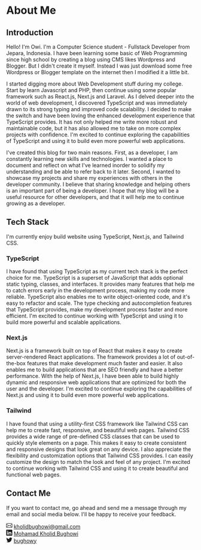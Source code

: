 # About Me

## Introduction

Hello! I'm <span className="font-bold text-yellowAccent">Owi</span>. I'm a Computer Science student - Fullstack Developer from Jepara, Indonesia. I have been learning some basic of Web Programming since high school by creating a blog using CMS likes Wordpress and Blogger. But I didn't create it myself. Instead I was just download some free Wordpress or Blogger template on the internet then I modified it a little bit.

I started digging more about Web Development stuff during my college. Start by learn Javascript and PHP, then continue using some popular framework such as React.js, Next.js and Laravel. As I delved deeper into the world of web development, I discovered TypeScript and was immediately drawn to its strong typing and improved code scalability. I decided to make the switch and have been loving the enhanced development experience that TypeScript provides. It has not only helped me write more robust and maintainable code, but it has also allowed me to take on more complex projects with confidence. I'm excited to continue exploring the capabilities of TypeScript and using it to build even more powerful web applications.

I've created this blog for two main reasons. First, as a developer, I am constantly learning new skills and technologies. I wanted a place to document and reflect on what I've learned inorder to solidify my understanding and be able to refer back to it later. Second, I wanted to showcase my projects and share my experiences with others in the developer community. I believe that sharing knowledge and helping others is an important part of being a developer. I hope that my blog will be a useful resource for other developers, and that it will help me to continue growing as a developer.

## Tech Stack

I'm currently enjoy build website using TypeScript, Next.js, and Tailwind CSS.

### TypeScript

I have found that using TypeScript as my current tech stack is the perfect choice for me. TypeScript is a superset of JavaScript that adds optional static typing, classes, and interfaces. It provides many features that help me to catch errors early in the development process, making my code more reliable. TypeScript also enables me to write object-oriented code, and it's easy to refactor and scale. The type checking and autocompletion features that TypeScript provides, make my development process faster and more efficient. I'm excited to continue working with TypeScript and using it to build more powerful and scalable applications.

### Next.js

Next.js is a framework built on top of React that makes it easy to create server-rendered React applications. The framework provides a lot of out-of-the-box features that make development much faster and easier. It also enables me to build applications that are SEO friendly and have a better performance. With the help of Next.js, I have been able to build highly dynamic and responsive web applications that are optimized for both the user and the developer. I'm excited to continue exploring the capabilities of Next.js and using it to build even more powerful web applications.

### Tailwind

I have found that using a utility-first CSS framework like Tailwind CSS can help me to create fast, responsive, and beautiful web pages. Tailwind CSS provides a wide range of pre-defined CSS classes that can be used to quickly style elements on a page. This makes it easy to create consistent and responsive designs that look great on any device. I also appreciate the flexibility and customization options that Tailwind CSS provides. I can easily customize the design to match the look and feel of any project. I'm excited to continue working with Tailwind CSS and using it to create beautiful and functional web pages.

## Contact Me

If you want to contact me, go ahead and send me a message through my email and social media below. I'll be happy to receive your feedback.

<div class="p-4 rounded border-gray-800 w-fit flex flex-wrap justify-center gap-2 sm:gap-5">
    <div class="flex items-center flex-start gap-1 border border-gray-800 p-2 rounded hover:scale-105 hover:cursor-pointer transition">
        <svg xmlns="http://www.w3.org/2000/svg" width="16" height="16" fill="currentColor" class="bi bi-envelope" viewBox="0 0 16 16">
            <path d="M0 4a2 2 0 0 1 2-2h12a2 2 0 0 1 2 2v8a2 2 0 0 1-2 2H2a2 2 0 0 1-2-2V4Zm2-1a1 1 0 0 0-1 1v.217l7 4.2 7-4.2V4a1 1 0 0 0-1-1H2Zm13 2.383-4.708 2.825L15 11.105V5.383Zm-.034 6.876-5.64-3.471L8 9.583l-1.326-.795-5.64 3.47A1 1 0 0 0 2 13h12a1 1 0 0 0 .966-.741ZM1 11.105l4.708-2.897L1 5.383v5.722Z"/>
        </svg>
        <a href="mailto:kholidbughowi@gmail.com" target="_blank" rel="noreferrer">kholidbughowi@gmail.com</a>
    </div>
    <div class="flex items-center flex-start gap-1 border border-gray-800 p-2 rounded hover:scale-105 hover:cursor-pointer transition">
        <svg xmlns="http://www.w3.org/2000/svg" width="16" height="16" fill="currentColor" class="bi bi-linkedin" viewBox="0 0 16 16">
            <path d="M0 1.146C0 .513.526 0 1.175 0h13.65C15.474 0 16 .513 16 1.146v13.708c0 .633-.526 1.146-1.175 1.146H1.175C.526 16 0 15.487 0 14.854V1.146zm4.943 12.248V6.169H2.542v7.225h2.401zm-1.2-8.212c.837 0 1.358-.554 1.358-1.248-.015-.709-.52-1.248-1.342-1.248-.822 0-1.359.54-1.359 1.248 0 .694.521 1.248 1.327 1.248h.016zm4.908 8.212V9.359c0-.216.016-.432.08-.586.173-.431.568-.878 1.232-.878.869 0 1.216.662 1.216 1.634v3.865h2.401V9.25c0-2.22-1.184-3.252-2.764-3.252-1.274 0-1.845.7-2.165 1.193v.025h-.016a5.54 5.54 0 0 1 .016-.025V6.169h-2.4c.03.678 0 7.225 0 7.225h2.4z"/>
        </svg>
        <a href="https://linkedin.com/in/bughowi" target="_blank" rel="noreferrer">Mohamad Kholid Bughowi</a>
    </div>
    <div class="flex items-center flex-start gap-1 border border-gray-800 p-2 rounded hover:scale-105 hover:cursor-pointer transition">
        <svg xmlns="http://www.w3.org/2000/svg" width="16" height="16" fill="currentColor" class="bi bi-twitter" viewBox="0 0 16 16">
            <path d="M5.026 15c6.038 0 9.341-5.003 9.341-9.334 0-.14 0-.282-.006-.422A6.685 6.685 0 0 0 16 3.542a6.658 6.658 0 0 1-1.889.518 3.301 3.301 0 0 0 1.447-1.817 6.533 6.533 0 0 1-2.087.793A3.286 3.286 0 0 0 7.875 6.03a9.325 9.325 0 0 1-6.767-3.429 3.289 3.289 0 0 0 1.018 4.382A3.323 3.323 0 0 1 .64 6.575v.045a3.288 3.288 0 0 0 2.632 3.218 3.203 3.203 0 0 1-.865.115 3.23 3.23 0 0 1-.614-.057 3.283 3.283 0 0 0 3.067 2.277A6.588 6.588 0 0 1 .78 13.58a6.32 6.32 0 0 1-.78-.045A9.344 9.344 0 0 0 5.026 15z"/>
        </svg>
        <a href="https://twitter.com/bughowy" target="_blank" rel="noreferrer">bughowy</a>
    </div>
</div>
